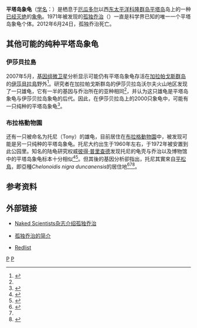 {{Speciesbox 
| taxon = Chelonoidis  abingdonii
| image = Lonesome George -Pinta giant tortoise -Santa Cruz.jpg
| image_caption = '''孤独乔治'''被认为是其該物種中最后一个存活的个体
| status = EX
| status_system = IUCN3.1
| status_ref = <ref name = IUCN>{{cite journal | authors =Cayot, L.J., Gibbs, J.P., Tapia, W. & Caccone, A. | title =''Chelonoidis abingdonii'' | journal =[[IUCN_Red_List_of_Threatened_Species|IUCN Red List of Threatened Species]] | volume =2016 | page =e.T9017A65487433 | publisher =[[IUCN|IUCN]] | year =2016 | url =http://www.iucnredlist.org/details/9017/0 | accessdate =1 September 2016 | archive-date =2018-01-18 | archive-url =https://web.archive.org/web/20180118164011/http://www.iucnredlist.org/details/9017/0 | dead-url =no }}</ref>
| binomial_authority = （[[阿尔伯特·甘瑟|Günther]], 1877）
| synonyms = ''Chelonoidis nigra abingdoni''
}}

'''平塔岛象龟'''（[[学名|学名]]：''{{Lang|la|Chelonoidis abingdoni}}''）是栖息于[[厄瓜多尔|厄瓜多尔]]以西[[太平洋|东太平洋]][[科隆群岛|科隆群岛]][[平塔岛|平塔岛]]岛上的一种[[物种灭绝|已经灭绝]]的[[象龟|象龟]]。1971年被发现的[[孤独乔治|孤独乔治]]（{{Lang-es|el Solitario Jorge}}）一直是科学界已知的唯一一个平塔岛象龟个体。2012年6月24日，孤独乔治死亡。

== 其他可能的纯种平塔岛象龟 ==
=== 伊莎貝拉島 ===
2007年5月，[[微卫星|基因组微卫星]]分析显示可能仍有平塔岛象龟存活在[[加拉帕戈斯群岛|加拉帕戈斯群岛]]的[[伊莎貝拉島_(加拉帕戈斯群島)|伊莎貝拉島]]野外<ref name=Russello>{{Cite journal |first=Michael A. |last=Russello |first2=Luciano B. |last2=Beheregaray |first3=James P. |last3=Gibbs |first4=Thomas |last4=Fritts |first5=Nathan |last5=Havill |first6=Jeffrey R. |last6=Powell |first7=Adalgisa |last7=Caccone. |title=Lonesome George is not alone among Galápagos tortoises |journal=Current Biology |volume=17 |issue=9 |date=1 May 2007 |pages=R317–R318 |url=http://www.sciencedirect.com/science?_ob=MImg&_imagekey=B6VRT-4NM6G0N-9-2&_cdi=6243&_user=10&_orig=search&_coverDate=05%2F01%2F2007&_sk=999829990&view=c&wchp=dGLbVzW-zSkzS&md5=1b2a31ba3a0caff63c814a98176042b1&ie=/sdarticle.pdf |doi=10.1016/j.cub.2007.03.002 |pmid=17470342 |postscript=<!--None--> |access-date=2020-10-09 |archive-date=2009-09-26 |archive-url=https://web.archive.org/web/20090926225911/http://www.sciencedirect.com/science?_ob=MImg&_imagekey=B6VRT-4NM6G0N-9-2&_cdi=6243&_user=10&_orig=search&_coverDate=05%2F01%2F2007&_sk=999829990&view=c&wchp=dGLbVzW-zSkzS&md5=1b2a31ba3a0caff63c814a98176042b1&ie=%2Fsdarticle.pdf |dead-url=no }}</ref>。研究者在加拉帕戈斯群岛的伊莎贝拉岛沃尔夫火山地区发现了一只雄龟，它有一半的基因与乔治所在的亚种相同<ref name=Russello/>，并认为这只雄龟是平塔岛象龟与伊莎贝拉岛象龟的后代。因此，在伊莎贝拉岛上的2000只象龟中，可能有一只纯种的平塔岛象龟<ref>{{cite news | url = http://www.abc.net.au/news/stories/2007/05/01/1911805.htm | title = Iconic tortoise George may not be last of his kind | date = 2007-05-01 | accessdate = 2007-10-20 | archive-date = 2007-10-23 | archive-url = https://web.archive.org/web/20071023195932/http://www.abc.net.au/news/stories/2007/05/01/1911805.htm | dead-url = no }}</ref>。

=== 布拉格動物園 ===
还有一只被命名为托尼（Tony）的雄龟，目前居住在[[布拉格動物園|布拉格動物園]]中，被发现可能是另一只纯种的平塔岛象龟。托尼大约出生于1960年左右，于1972年被安置到此公园里。知名的陆龟研究权威[[彼得·普里查德|彼得·普里查德]]发现托尼的龟壳与乔治以及博物馆中的平塔岛象龟标本十分相似<ref name=tony>{{cite web|url=http://www.skeptic.com/eskeptic/06-07-28|title=Is Lonesome George Really Lonesome|last=Sulloway|first=Frank J.|date=06-07-28|accessdate=22 December 2009|archive-date=2013-07-08|archive-url=https://web.archive.org/web/20130708113403/http://www.skeptic.com/eskeptic/06-07-28/|dead-url=no}}</ref><ref name="Nicholls142">{{cite book|last=Nicholls|first=Henry|title=Lonesome George: The Life and Loves of the World's Most Famous Tortoise|year=2007|publisher=Pan Books|location=London|isbn=0330450115|page=142}}</ref>。但其後的基因分析卻指出，托尼其實來自[[平松島|平松島]]，即亞種''Chelonoidis nigra duncanensis''的居住地<ref name="Rhodin11">{{cite book |first1=Peter Paul |last1=van Dijk |first2=John B. |last2=Iverson |first3=H. Bradley |last3=Shaffer |first4=Roger |last4=Bour |first5=Anders G. J. |last5=Rhodin |doi=10.3854/crm.5.000.checklist.v4.2011 |chapter=Turtles of the World, 2011 Update: Annotated Checklist of Taxonomy, Synonymy, Distribution, and Conservation Status |editor1-first=Anders G.J. |editor1-last=Rhodin |editor2-first=Peter C. H. |editor2-last=Pritchard |editor3-first=Peter Paul |editor3-last=van Dijk |editor4-first=Raymond A. |editor4-last=Saumure |editor5-first=Kurt A. |editor5-last=Buhlmann |editor6-first=John B. |editor6-last=Iverson |editor7-first=Russell A. |editor7-last=Mittermeier |title=Conservation Biology of Freshwater Turtles and Tortoises |series=Chelonian Research Monographs, Number 5 |year=2011 |oclc=472656069 |pages=000.197}}</ref><ref name="Nicholls142"/><ref>{{cite journal|last=Russello|first=M. A.|coauthors=et al.|title=Lineage identification of Galápagos tortoises in captivity worldwide|journal=Animal Conservation|year=2007|volume=10|pages=304–311|doi=10.1111/j.1469-1795.2007.00113.x|issue=3}}</ref>。

== 参考资料 ==
{{Reflist}}

== 外部链接 ==
{{Commons category|Chelonoidis nigra abingdoni}}

* {{En}}[http://nakeddiscovery.com/scripts/mp3s/audio/Naked_Scientists_Show_06.03.19.mp3 Naked Scientists杂志介绍孤独乔治] {{Wayback|url=http://nakeddiscovery.com/scripts/mp3s/audio/Naked_Scientists_Show_06.03.19.mp3 |date=20120216035358 }}
* {{En}}[http://keralaarticles.blogspot.com/2007/05/lonesome-george.html 孤独乔治的简介] {{Wayback|url=http://keralaarticles.blogspot.com/2007/05/lonesome-george.html |date=20120212175021 }}
* {{En}}[http://www.iucnredlist.org/details/9017/0 Redlist] {{Wayback|url=http://www.iucnredlist.org/details/9017/0 |date=20180118164011 }}

{{DEFAULTSORT:P}}
{{Taxonbar}}
[[Category:象龜屬|P]]
[[Category:1877年描述的动物|P]]